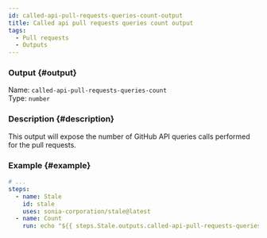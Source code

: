 ```yaml
---
id: called-api-pull-requests-queries-count-output
title: Called api pull requests queries count output
tags:
  - Pull requests
  - Outputs
---
```


### Output {#output}

Name: `called-api-pull-requests-queries-count`  
Type: `number`

### Description {#description}

This output will expose the number of GitHub API queries calls performed for the pull requests.

### Example {#example}

```yml {6}
# ...
steps:
  - name: Stale
    id: stale
    uses: sonia-corporation/stale@latest
  - name: Count
    run: echo "${{ steps.Stale.outputs.called-api-pull-requests-queries-count }}"
```
